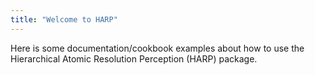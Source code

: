```yaml
---
title: "Welcome to HARP"
---
```


Here is some documentation/cookbook examples about how to use the Hierarchical Atomic Resolution Perception (HARP) package.